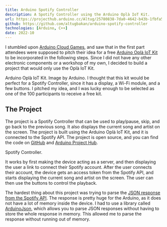 ```yaml
---
title: Arduino Spotify Controller
description: A Spotify Controller using the Arduino Oplà IoT Kit.
url: https://projecthub.arduino.cc/Altug/25780838-7da0-4642-b43b-1fbfa5ad6117
github: https://github.com/altugbakan/arduino-spotify-controller
technologies: [Arduino, C++]
date: 2022-10
---
```



I stumbled upon [Arduino Cloud Games](https://blog.arduino.cc/2022/01/13/let-your-ideas-take-flight-in-the-arduino-cloud-games/), and saw that in the first part attendees were supposed to pitch their idea for a free [Arduino Oplà IoT Kit](https://store.arduino.cc/products/arduino-opla-iot-kit?selectedStore=eu) to be incorporated in the following steps. Since I did not have any other electronic components or a workshop of my own, I decided to build a project that would only use the Oplà IoT Kit.

<BlogImage src={OplaKit} alt="Arduino Oplà IoT Kit" className="w-96">
  Arduino Oplà IoT Kit. Image by Arduino.
</BlogImage>
I thought that this kit would be perfect for a Spotify Controller, since it has a
display, a Wi-Fi module, and a few buttons. I pitched my idea, and I was lucky enough
to be selected as one of the 100 participants to receive a free kit.

## The Project

The project is a Spotify Controller that can be used to play/pause, skip, and go back to the previous song. It also displays the current song and artist on the screen. The project is built using the Arduino Oplà IoT Kit, and it is connected to the Spotify API. The project is open source, and you can find the code on <a href={frontmatter.github}>GitHub</a> and <a href={frontmatter.url}>Arduino Project Hub</a>.

<BlogImage src={SpotifyController} alt="Spotfiy Controller" className="w-96">
  Spotify Controller.
</BlogImage>

It works by first making the device acting as a server, and then displaying the user a link to connect their Spotify account. After the user connects their account, the device gets an access token from the Spotify API, and starts displaying the current song and artist on the screen. The user can then use the buttons to control the playback.

The hardest thing about this project was trying to parse the [JSON response from the Spotify API](https://developer.spotify.com/documentation/web-api/reference/get-the-users-currently-playing-track). The response is pretty huge for the Arduino, as it does not have a lot of memory inside the device. I had to use a library called [ArduinoJson](https://arduinojson.org/), which allows you to parse JSON responses without having to store the whole response in memory. This allowed me to parse the response without running out of memory.
